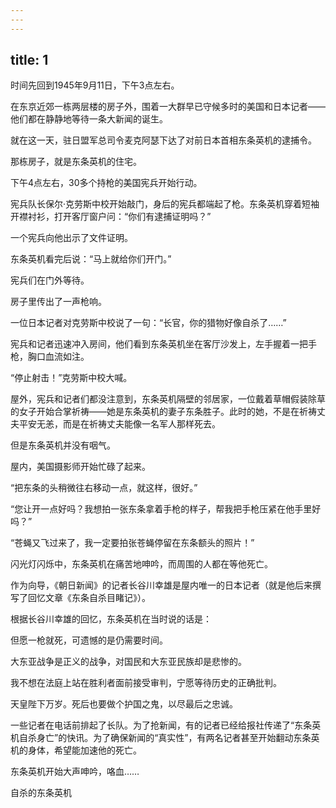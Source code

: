```yaml
---
---
---
```

title: 1
---



时间先回到1945年9月11日，下午3点左右。

在东京近郊一栋两层楼的房子外，围着一大群早已守候多时的美国和日本记者——他们都在静静地等待一条大新闻的诞生。

就在这一天，驻日盟军总司令麦克阿瑟下达了对前日本首相东条英机的逮捕令。

那栋房子，就是东条英机的住宅。

下午4点左右，30多个持枪的美国宪兵开始行动。

宪兵队长保尔·克劳斯中校开始敲门，身后的宪兵都端起了枪。东条英机穿着短袖开襟衬衫，打开客厅窗户问：“你们有逮捕证明吗？”

一个宪兵向他出示了文件证明。

东条英机看完后说：“马上就给你们开门。”

宪兵们在门外等待。

房子里传出了一声枪响。

一位日本记者对克劳斯中校说了一句：“长官，你的猎物好像自杀了……”

宪兵和记者迅速冲入房间，他们看到东条英机坐在客厅沙发上，左手握着一把手枪，胸口血流如注。

“停止射击！”克劳斯中校大喊。

屋外，宪兵和记者们都没注意到，东条英机隔壁的邻居家，一位戴着草帽假装除草的女子开始合掌祈祷——她是东条英机的妻子东条胜子。此时的她，不是在祈祷丈夫平安无恙，而是在祈祷丈夫能像一名军人那样死去。

但是东条英机并没有咽气。

屋内，美国摄影师开始忙碌了起来。

“把东条的头稍微往右移动一点，就这样，很好。”

“您让开一点好吗？我想拍一张东条拿着手枪的样子，帮我把手枪压紧在他手里好吗？”

“苍蝇又飞过来了，我一定要拍张苍蝇停留在东条额头的照片！”

闪光灯闪烁中，东条英机在痛苦地呻吟，而周围的人都在等他死亡。

作为向导，《朝日新闻》的记者长谷川幸雄是屋内唯一的日本记者（就是他后来撰写了回忆文章《东条自杀目睹记》）。

根据长谷川幸雄的回忆，东条英机在当时说的话是：

但愿一枪就死，可遗憾的是仍需要时间。

大东亚战争是正义的战争，对国民和大东亚民族却是悲惨的。

我不想在法庭上站在胜利者面前接受审判，宁愿等待历史的正确批判。

天皇陛下万岁。死后也要做个护国之鬼，以尽最后之忠诚。

一些记者在电话前排起了长队。为了抢新闻，有的记者已经给报社传递了“东条英机自杀身亡”的快讯。为了确保新闻的“真实性”，有两名记者甚至开始翻动东条英机的身体，希望能加速他的死亡。

东条英机开始大声呻吟，咯血……

自杀的东条英机